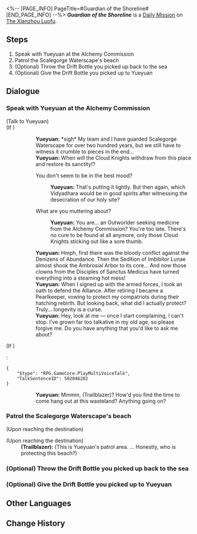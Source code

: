 <%-- [PAGE_INFO]
PageTitle=#Guardian of the Shoreline#
[END_PAGE_INFO] --%>
{{Stub|Dialogue.}}
{{Mission Infobox
|id            = 3020102
|title         = 
|image         = <!--Mission Guardian of the Shoreline.png-->
|type          = Daily
|event_name    = 
|chapter       = 
|requirements  = {{subst:void|<!--Unknown: {"Type":"Manual"}-->}}
|summary       = <!--official mission summary from Fate's Atlas-->
|characters    = Trailblazer; Yueyuan
|startLocation = [[The Xianzhou Luofu]] - [[Alchemy Commission]]
|world         = The Xianzhou Luofu
|area          = Alchemy Commission
|prev          = 
|next          = 
|rewards       = Credit*5,000
}}
'''''Guardian of the Shoreline''''' is a [[Daily Mission]] on [[The Xianzhou Luofu]].

==Steps==
# Speak with Yueyuan at the Alchemy Commission
# Patrol the Scalegorge Waterscape's beach
# (Optional) Throw the Drift Bottle you picked up back to the sea
# (Optional) Give the Drift Bottle you picked up to Yueyuan

<!--
==Gameplay Notes==

--><!--
==Trial Character==

-->
==Dialogue==
{{Stub Dialogue}}

===Speak with Yueyuan at the Alchemy Commission{{subst:void|<!--302010201-->}}===
{{Mission Description|type=daily|location=Alchemy Commission|After the Alchemy Commission delve reopened, people honest and crooked walked betwixt each other. As such, the Pearlkeepers alone are no longer enough to patrol the beach. They have offered invitations to brave and noble volunteers for the task at hand.<br />Yueyuan the Pearlkeeper hopes that you can help patrol the beach... Seriously, though, who's the one that actually protects this place?}}
{{Dialogue Start}}


;(Talk to Yueyuan)
;(If {{cx}}<!--during performance 502046101-->)
::'''Yueyuan:''' *sigh* My team and I have guarded Scalegorge Waterscape for over two hundred years, but we still have to witness it crumble to pieces in the end...
::'''Yueyuan:''' When will the Cloud Knights withdraw from this place and restore its sanctity!?
::{{DIcon|Arrow}} You don't seem to be in the best mood?
:::'''Yueyuan:''' That's putting it lightly. But then again, which Vidyadhara would be in good spirits after witnessing the desecration of our holy site?
::{{DIcon|Arrow}} What are you muttering about?
:::'''Yueyuan:''' You are... an Outworlder seeking medicine from the Alchemy Commission? You're too late. There's no cure to be found at all anymore, only those Cloud Knights sticking out like a sore thumb.
::'''Yueyuan:''' Hmph, first there was the bloody conflict against the Denizens of Abundance. Then the Sedition of Imbibitor Lunae almost shook the Ambrosial Arbor to its core... And now those clowns from the Disciples of Sanctus Medicus have turned everything into a steaming hot mess!
::'''Yueyuan:''' When I signed up with the armed forces, I took an oath to defend the Alliance. After retiring I became a Pearlkeeper, vowing to protect my compatriots during their hatching rebirth. But looking back, what did I actually protect? Truly... longevity is a curse.
::'''Yueyuan:''' Hey, look at me &mdash; once I start complaining, I can't stop. I've grown far too talkative in my old age, so please forgive me. Do you have anything that you'd like to ask me about?
;(If {{cx}}<!--not during performance 502046101-->)
:<pre>{
	"$type": "RPG.GameCore.PlayMultiVoiceTalk",
	"TalkSentenceID": 502046202
}</pre>
::'''Yueyuan:''' Mmmm, (Trailblazer)? How'd you find the time to come hang out at this wasteland? Anything going on?
{{Dialogue End}}

===Patrol the Scalegorge Waterscape's beach{{subst:void|<!--302010202-->}}===
{{Dialogue Start}}
;(Upon reaching the destination)

;(Upon reaching the destination)
:'''(Trailblazer):''' (This is Yueyuan's patrol area. {{Color|keyword|nobold=1|Drive away The Unshackled and take care of the things they release}}... Honestly, who is protecting this beach?)
{{Dialogue End}}

===(Optional) Throw the Drift Bottle you picked up back to the sea{{subst:void|<!--302010203-->}}===
{{Dialogue Start}}

{{Dialogue End}}

===(Optional) Give the Drift Bottle you picked up to Yueyuan{{subst:void|<!--302010204-->}}===
{{Dialogue Start}}

{{Dialogue End}}

==Other Languages==
{{Other Languages
|en   = Guardian of the Shoreline
|zhs  = 海滩守护者
|zht  = 海灘守護者
|ja   = 砂浜の守護者
|ko   = 바닷가의 수호자
|es   = {{MC|f=Guardiana|m=Guardián}} de la bahía
|fr   = Alerte à Xianzhou
|ru   = Страж берега
|th   = ผู้พิทักษ์ชายหาด
|vi   = Người Bảo Vệ Bãi Biển
|de   = Wächter des Strandes
|id   = Penjaga Pantai
|pt   = Guardião do Litoral
}}

==Change History==
{{Change History|1.3}}

